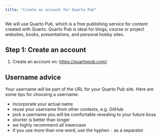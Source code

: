 ```yaml
---
title: "Create an account for Quarto Pub"
---
```


We will use Quarto Pub, which is a free publishing service for content created with Quarto. Quarto Pub is ideal for blogs, course or project websites, books, presentations, and personal hobby sites.


## Step 1: Create an account

1. Create an account on: <https://quartopub.com/>

::: {.callout-tip collapse="false"}
## Username advice

Your username will be part of the URL for your Quarto Pub site. Here are some tips for choosing a username:

- incorporate your actual name
- reuse your username from other contexts, e.g. GitHub
- pick a username you will be comfortable revealing to your future boss
- shorter is better than longer
- we highly recommend all lowercase
- if you use more than one word, use the hyphen `-` as a separator
:::




